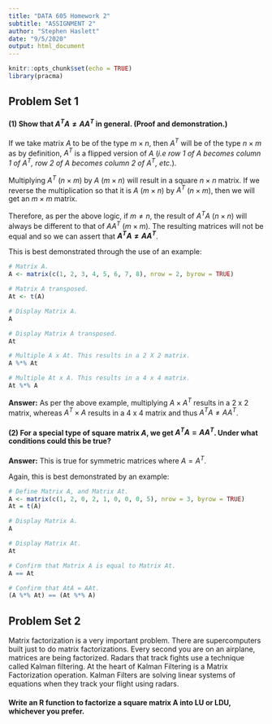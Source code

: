 ```yaml
---
title: "DATA 605 Homework 2"
subtitle: "ASSIGNMENT 2"
author: "Stephen Haslett"
date: "9/5/2020"
output: html_document
---
```


```r
knitr::opts_chunk$set(echo = TRUE)
library(pracma)
```

## Problem Set 1

#### (1) Show that $A^{T} A \ne AA^{T}$ in general. (Proof and demonstration.)

If we take matrix $A$ to be of the type $m \times n$, then $A^{T}$ will be of the type $n \times m$ as by definition, $A^{T}$ is a flipped version of $A$ (_i.e row 1 of $A$ becomes column 1 of $A^{T}$, row 2 of $A$ becomes column 2 of $A^{T}$, etc._).

Multiplying $A^{T}$ ($n \times m$) by $A$ ($m \times n$) will result in a square $n \times n$ matrix. If we reverse the multiplication so that it is $A$ ($m \times n$) by $A^{T}$ ($n \times m$), then we will get an $m \times m$ matrix.

Therefore, as per the above logic, if $m \ne n$, the result of $A^{T} A$ ($n \times n$) will always be different to that of $AA^{T}$ ($m \times m$). The resulting matrices will not be equal and so we can assert that **$A^{T} A \ne AA^{T}$**.

This is best demonstrated through the use of an example:

```r
# Matrix A.
A <- matrix(c(1, 2, 3, 4, 5, 6, 7, 8), nrow = 2, byrow = TRUE)

# Matrix A transposed.
At <- t(A)

# Display Matrix A.
A

# Display Matrix A transposed.
At

# Multiple A x At. This results in a 2 X 2 matrix.
A %*% At

# Multiple At x A. This results in a 4 x 4 matrix.
At %*% A
```

**Answer:** As per the above example, multiplying $A \times A^{T}$ results in a 2 x 2 matrix, whereas $A^{T} \times A$ results in a 4 x 4 matrix and thus $A^{T} A \ne AA^{T}$.
  
#### (2) For a special type of square matrix $A$, we get $A^{T} A = AA^{T}$. Under what conditions could this be true?

**Answer:** This is true for symmetric matrices where $A = A^{T}$.

Again, this is best demonstrated by an example:

```r
# Define Matrix A, and Matrix At.
A <- matrix(c(1, 2, 0, 2, 1, 0, 0, 0, 5), nrow = 3, byrow = TRUE)
At = t(A)

# Display Matrix A.
A

# Display Matrix At.
At

# Confirm that Matrix A is equal to Matrix At.
A == At

# Confirm that AtA = AAt.
(A %*% At) == (At %*% A)
```




## Problem Set 2

Matrix factorization is a very important problem. There are supercomputers built just to do matrix factorizations. Every second you are on an airplane, matrices are being
factorized. Radars that track fights use a technique called Kalman filtering. At the heart of Kalman Filtering is a Matrix Factorization operation. Kalman Filters are solving linear
systems of equations when they track your flight using radars.

#### Write an R function to factorize a square matrix A into LU or LDU, whichever you prefer.



